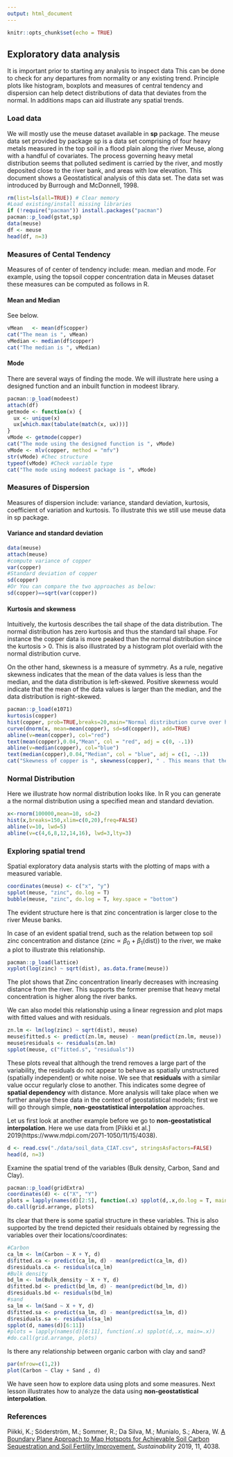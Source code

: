 ```yaml
---
output: html_document
---
```


```r
knitr::opts_chunk$set(echo = TRUE)
```

## Exploratory data analysis

It is important prior to starting any analysis to inspect data This can be done to check for any departures from normality or any existing trend. Principle plots like histogram, boxplots and measures of central tendency and dispersion can help detect distributions of data that deviates from the normal. In additions maps can aid illustrate any spatial trends.

### Load data

We will mostly use the meuse dataset available in **sp** package. The meuse data set provided by package sp is a data set comprising of four heavy metals measured in the top soil in a flood plain along the river Meuse, along with a handful of covariates. The process governing heavy metal distribution seems that polluted sediment is carried by the river, and mostly deposited close to the river bank, and areas with low elevation. This document shows a Geostatistical analysis of this data set. The data set was introduced by Burrough and McDonnell, 1998.

```r
rm(list=ls(all=TRUE)) # Clear memory
#Load existing/install missing libraries
if (!require("pacman")) install.packages("pacman")
pacman::p_load(gstat,sp)
data(meuse)
df <- meuse
head(df, n=3)

```

### Measures of Cental Tendency

Measures of of center of tendency include: mean. median and mode. For example, using the topsoil copper concentration data in Meuses dataset these measures can be computed as follows in R.

#### Mean and Median

See below.

```r
vMean   <- mean(df$copper)
cat("The mean is ", vMean)
vMedian <- median(df$copper)
cat("The median is ", vMedian)
```

#### Mode

There are several ways of finding the mode. We will illustrate here using a designed function and an inbuilt function in modeest library.

```r
pacman::p_load(modeest)
attach(df)
getmode <- function(x) {
  ux <- unique(x)
  ux[which.max(tabulate(match(x, ux)))]
}
vMode <- getmode(copper)
cat("The mode using the designed function is ", vMode)
vMode <- mlv(copper, method = "mfv")
str(vMode) #Chec structure
typeof(vMode) #Check variable type
cat("The mode using modeest package is ", vMode)

```


### Measures of Dispersion

Measures of dispersion include: variance, standard deviation, kurtosis, coefficient of variation and kurtosis. To illustrate this we still use meuse data in sp package.

#### Variance and standard deviation

```r
data(meuse)
attach(meuse)
#compute variance of copper
var(copper)
#Standard deviation of copper 
sd(copper)
#Or You can compare the two approaches as below:
sd(copper)==sqrt(var(copper))

```

#### Kurtosis and skewness

Intuitively, the kurtosis describes the tail shape of the data distribution. The normal distribution has zero kurtosis and thus the standard tail shape. For instance the copper data is more peaked than the normal distribution since the kurtosis > 0. This is also illustrated by a histogram plot overlaid with the normal distribution curve.

On the other hand, skewness is a measure of symmetry. As a rule, negative skewness indicates that the mean of the data values is less than the median, and the data distribution is left-skewed. Positive skewness would indicate that the mean of the data values is larger than the median, and the data distribution is right-skewed.

```r
pacman::p_load(e1071)
kurtosis(copper)
hist(copper, prob=TRUE,breaks=20,main="Normal distribution curve over histogram", xlab= "Copper")
curve(dnorm(x, mean=mean(copper), sd=sd(copper)), add=TRUE)
abline(v=mean(copper), col="red")
text(mean(copper),0.04,"Mean", col = "red", adj = c(0, -.1))
abline(v=median(copper), col="blue")
text(median(copper),0.04,"Median", col = "blue", adj = c(1, -.1))
cat("Skewness of copper is ", skewness(copper), " . This means that the data is positively skewed as illustrated on the histogram plot.")
```


### Normal Distribution

Here we illustrate how normal distribution looks like. In R you can generate a the normal distribution using a specified mean and standard deviation. 

```r
x<-rnorm(100000,mean=10, sd=2) 
hist(x,breaks=150,xlim=c(0,20),freq=FALSE)
abline(v=10, lwd=5)
abline(v=c(4,6,8,12,14,16), lwd=3,lty=3)
```

### Exploring spatial trend

Spatial exploratory data analysis starts with the plotting of maps with a
measured variable.

```r
coordinates(meuse) <- c("x", "y")
spplot(meuse, "zinc", do.log = T)
bubble(meuse, "zinc", do.log = T, key.space = "bottom")

```

The evident structure here is that zinc concentration is larger close to the
river Meuse banks.

In case of an evident spatial trend, such as the relation between top soil zinc concentration and distance ($\text{zinc} \propto \beta_0 + \beta_1(\text{dist})$) to the river, we make a plot to illustrate this relationship.


```r
pacman::p_load(lattice)
xyplot(log(zinc) ~ sqrt(dist), as.data.frame(meuse))

```

The plot shows that Zinc concentration linearly decreases with increasing distance from the river. This supports the former premise that heavy metal concentration is higher along the river banks.

We can also model this relationship using a linear regression and plot maps with fitted values and with residuals.

```r
zn.lm <- lm(log(zinc) ~ sqrt(dist), meuse)
meuse$fitted.s <- predict(zn.lm, meuse) - mean(predict(zn.lm, meuse))
meuse$residuals <- residuals(zn.lm)
spplot(meuse, c("fitted.s", "residuals"))

```

These plots reveal that although the trend removes a large part of the variability, the residuals do not appear to behave as spatially unstructured (spatially independent) or white noise. We see that **residuals** with a similar value occur regularly close to another. This indicates some degree of **spatial dependency** with distance. More analysis will
take place when we further analyse these data in the context of geostatistical
models; first we will go through simple, **non-geostatistical interpolation** approaches.

Let us first look at another example before we go to **non-geostatistical interpolation**. Here we use data from [Piikki et al.] 2019(https://www.mdpi.com/2071-1050/11/15/4038).

```r
d <- read.csv("./data/soil_data_CIAT.csv", stringsAsFactors=FALSE)
head(d, n=3)

```

Examine the spatial trend of the variables (Bulk density, Carbon, Sand and Clay).

```r
pacman::p_load(gridExtra)
coordinates(d) <- c("X", "Y")
plots = lapply(names(d)[2:5], function(.x) spplot(d,.x,do.log = T, main=.x))
do.call(grid.arrange, plots)

```

Its clear that there is some spatial structure in these variables. This is also supported by the trend depicted their residuals obtained by regressing the variables over their locations/coordinates:

```r
#Carbon
ca_lm <- lm(Carbon ~ X + Y, d)
d$fitted.ca <- predict(ca_lm, d) - mean(predict(ca_lm, d))
d$residuals.ca <- residuals(ca_lm)
#Bulk density
bd_lm <- lm(Bulk_density ~ X + Y, d)
d$fitted.bd <- predict(bd_lm, d) - mean(predict(bd_lm, d))
d$residuals.bd <- residuals(bd_lm)
#sand
sa_lm <- lm(Sand ~ X + Y, d)
d$fitted.sa <- predict(sa_lm, d) - mean(predict(sa_lm, d))
d$residuals.sa <- residuals(sa_lm)
spplot(d, names(d)[6:11])
#plots = lapply(names(d)[6:11], function(.x) spplot(d,.x, main=.x))
#do.call(grid.arrange, plots)

```

Is there any relationship between organic carbon with clay and sand?

```r
par(mfrow=c(1,2))
plot(Carbon ~ Clay + Sand , d)

```

We have seen how to explore data using plots and some measures. Next lesson illustrates how to analyze the data using **non-geostatistical interpolation**. 

### References

Piikki, K.; Söderström, M.; Sommer, R.; Da Silva, M.; Munialo, S.; Abera, W. [A Boundary Plane Approach to Map Hotspots for Achievable Soil Carbon Sequestration and Soil Fertility Improvement.](https://www.mdpi.com/2071-1050/11/15/4038) *Sustainability* 2019, 11, 4038.
